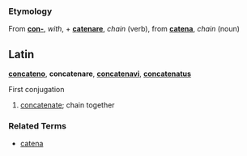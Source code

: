 ===Etymology===
From '''[[con-]]''', ''with'', + '''[[catenare]]''', ''chain'' (verb), from '''[[catena]]''', ''chain'' (noun)

==Latin==
'''[[concateno]]''', '''concatenare''', '''[[concatenavi]]''', '''[[concatenatus]]'''

First conjugation

# [[concatenate]]; chain together

===Related Terms===
*[[catena]]